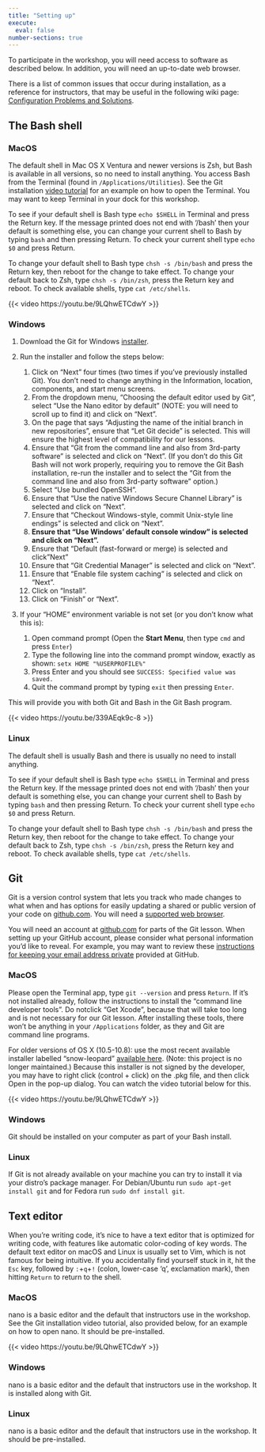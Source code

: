 ```yaml
---
title: "Setting up"
execute: 
  eval: false
number-sections: true
---
```


To participate in the workshop, you will need access to software as described below. In addition, you will need an up-to-date web browser.

There is a list of common issues that occur during installation, as a reference for instructors, that may be useful in the following wiki page: [Configuration Problems and Solutions](https://github.com/carpentries/workshop-template/wiki/Configuration-Problems-and-Solutions).

## The Bash shell

::: panel-tabset
### MacOS

The default shell in Mac OS X Ventura and newer versions is Zsh, but Bash is available in all versions, so no need to install anything. You access Bash from the Terminal (found in `/Applications/Utilities`). See the Git installation [video tutorial](https://uwa-hpc.github.io/2024-07-01-UWA/#shell-macos-video-tutorial) for an example on how to open the Terminal. You may want to keep Terminal in your dock for this workshop.

To see if your default shell is Bash type `echo $SHELL` in Terminal and press the Return key. If the message printed does not end with '/bash' then your default is something else, you can change your current shell to Bash by typing `bash` and then pressing Return. To check your current shell type `echo $0` and press Return.

To change your default shell to Bash type `chsh -s /bin/bash` and press the Return key, then reboot for the change to take effect. To change your default back to Zsh, type `chsh -s /bin/zsh`, press the Return key and reboot. To check available shells, type `cat /etc/shells`.

{{< video https://youtu.be/9LQhwETCdwY >}}

### Windows

1.  Download the Git for Windows [installer](https://gitforwindows.org/).

2.  Run the installer and follow the steps below:

    1.  Click on "Next" four times (two times if you've previously installed Git). You don't need to change anything in the Information, location, components, and start menu screens.
    2.  From the dropdown menu, "Choosing the default editor used by Git", select "Use the Nano editor by default" (NOTE: you will need to scroll up to find it) and click on "Next".
    3.  On the page that says "Adjusting the name of the initial branch in new repositories", ensure that "Let Git decide" is selected. This will ensure the highest level of compatibility for our lessons.
    4.  Ensure that "Git from the command line and also from 3rd-party software" is selected and click on "Next". (If you don't do this Git Bash will not work properly, requiring you to remove the Git Bash installation, re-run the installer and to select the "Git from the command line and also from 3rd-party software" option.)
    5.  Select "Use bundled OpenSSH".
    6.  Ensure that "Use the native Windows Secure Channel Library" is selected and click on "Next".
    7.  Ensure that "Checkout Windows-style, commit Unix-style line endings" is selected and click on "Next".
    8.  **Ensure that "Use Windows' default console window" is selected and click on "Next".**
    9.  Ensure that "Default (fast-forward or merge) is selected and click "Next"
    10. Ensure that "Git Credential Manager" is selected and click on "Next".
    11. Ensure that "Enable file system caching" is selected and click on "Next".
    12. Click on "Install".
    13. Click on "Finish" or "Next".

3.  If your "HOME" environment variable is not set (or you don't know what this is):

    1.  Open command prompt (Open the **Start Menu**, then type `cmd` and press `Enter`)
    2.  Type the following line into the command prompt window, exactly as shown: `setx HOME "%USERPROFILE%"`
    3.  Press Enter and you should see `SUCCESS: Specified value was saved.`
    4.  Quit the command prompt by typing `exit` then pressing `Enter`.

This will provide you with both Git and Bash in the Git Bash program.

{{< video https://youtu.be/339AEqk9c-8 >}}

### Linux

The default shell is usually Bash and there is usually no need to install anything.

To see if your default shell is Bash type `echo $SHELL` in Terminal and press the Return key. If the message printed does not end with '/bash' then your default is something else, you can change your current shell to Bash by typing `bash` and then pressing Return. To check your current shell type `echo $0` and press Return.

To change your default shell to Bash type `chsh -s /bin/bash` and press the Return key, then reboot for the change to take effect. To change your default back to Zsh, type `chsh -s /bin/zsh`, press the Return key and reboot. To check available shells, type `cat /etc/shells`.
:::

## Git

Git is a version control system that lets you track who made changes to what when and has options for easily updating a shared or public version of your code on [github.com](https://github.com/). You will need a [supported web browser](https://help.github.com/articles/supported-browsers/).

You will need an account at [github.com](https://github.com/) for parts of the Git lesson. When setting up your GitHub account, please consider what personal information you'd like to reveal. For example, you may want to review these [instructions for keeping your email address private](https://help.github.com/articles/keeping-your-email-address-private/) provided at GitHub.

::: panel-tabset
### MacOS

Please open the Terminal app, type `git --version` and press `Return`. If it's not installed already, follow the instructions to install the "command line developer tools". Do notclick "Get Xcode", because that will take too long and is not necessary for our Git lesson. After installing these tools, there won't be anything in your `/Applications` folder, as they and Git are command line programs.

For older versions of OS X (10.5-10.8): use the most recent available installer labelled "snow-leopard" [available here](http://sourceforge.net/projects/git-osx-installer/files/). (Note: this project is no longer maintained.) Because this installer is not signed by the developer, you may have to right click (control + click) on the .pkg file, and then click Open in the pop-up dialog. You can watch the video tutorial below for this.

{{< video https://youtu.be/9LQhwETCdwY >}}

### Windows

Git should be installed on your computer as part of your Bash install.

### Linux

If Git is not already available on your machine you can try to install it via your distro's package manager. For Debian/Ubuntu run `sudo apt-get install git` and for Fedora run `sudo dnf install git`.
:::

## Text editor

When you're writing code, it's nice to have a text editor that is optimized for writing code, with features like automatic color-coding of key words. The default text editor on macOS and Linux is usually set to Vim, which is not famous for being intuitive. If you accidentally find yourself stuck in it, hit the `Esc` key, followed by `:`+`q`+`!` (colon, lower-case 'q', exclamation mark), then hitting `Return` to return to the shell.

::: panel-tabset
### MacOS

nano is a basic editor and the default that instructors use in the workshop. See the Git installation video tutorial, also provided below, for an example on how to open nano. It should be pre-installed.

{{< video https://youtu.be/9LQhwETCdwY >}}

### Windows

nano is a basic editor and the default that instructors use in the workshop. It is installed along with Git.

### Linux

nano is a basic editor and the default that instructors use in the workshop. It should be pre-installed.
:::